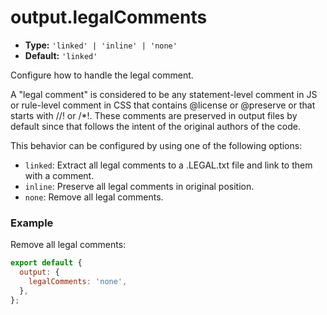 # output.legalComments

- **Type:** `'linked' | 'inline' | 'none'`
- **Default:** `'linked'`

Configure how to handle the legal comment.

A "legal comment" is considered to be any statement-level comment in JS or rule-level comment in CSS that contains @license or @preserve or that starts with //! or /\*!. These comments are preserved in output files by default since that follows the intent of the original authors of the code.

This behavior can be configured by using one of the following options:

- `linked`: Extract all legal comments to a .LEGAL.txt file and link to them with a comment.
- `inline`: Preserve all legal comments in original position.
- `none`: Remove all legal comments.

### Example

Remove all legal comments:

```js
export default {
  output: {
    legalComments: 'none',
  },
};
```

